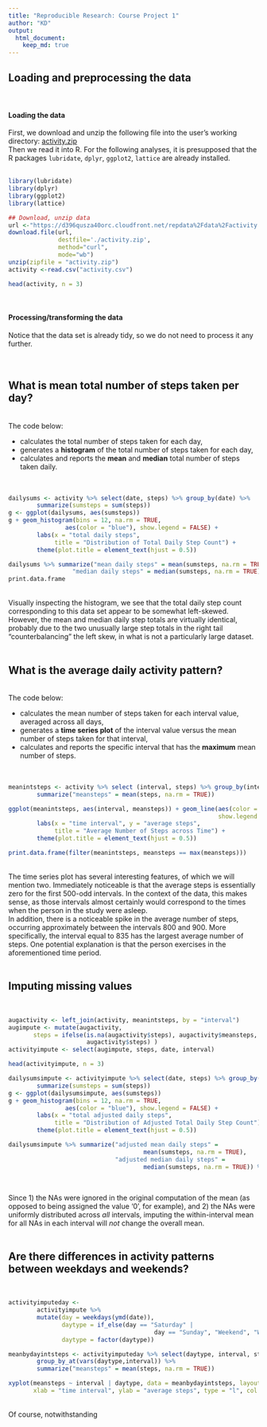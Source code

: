 ```yaml
---
title: "Reproducible Research: Course Project 1"
author: "KD"
output: 
  html_document:
    keep_md: true
---
```

  

## Loading and preprocessing the data
<br/>
  
#### Loading the data
First, we download and unzip the following file into the user's working 
directory: [activity.zip][1]  
Then we read it into R.  For the following analyses, it is presupposed that the 
R packages ```lubridate```, ```dplyr```, ```ggplot2```, ```lattice``` are 
already installed. 
<br/>
<br/>

```r
library(lubridate)
library(dplyr)
library(ggplot2)
library(lattice)
```

```r

## Download, unzip data 
url <-"https://d396qusza40orc.cloudfront.net/repdata%2Fdata%2Factivity.zip"
download.file(url,
              destfile='./activity.zip',
              method="curl",
              mode="wb")
unzip(zipfile = "activity.zip") 
activity <-read.csv("activity.csv")
```

```r
head(activity, n = 3)
```
<br/>

#### Processing/transforming the data  
Notice that the data set is already tidy, so we do not need to process it any 
further.  
<br/><br/>  
    
## What is mean total number of steps taken per day?  
<br/>
The code below: 

- calculates the total number of steps taken for each day,  
- generates a **histogram** of the total number of steps taken for each day,  
- calculates and reports the **mean** and **median** total number of steps taken 
daily.  
<br/>
<br/>

```r
dailysums <- activity %>% select(date, steps) %>% group_by(date) %>% 
        summarize(sumsteps = sum(steps))
g <- ggplot(dailysums, aes(sumsteps))
g + geom_histogram(bins = 12, na.rm = TRUE, 
                aes(color = "blue"), show.legend = FALSE) +
        labs(x = "total daily steps",
             title = "Distribution of Total Daily Step Count") +
        theme(plot.title = element_text(hjust = 0.5))
```

```r
dailysums %>% summarize("mean daily steps" = mean(sumsteps, na.rm = TRUE),
                  "median daily steps" = median(sumsteps, na.rm = TRUE)) %>%
print.data.frame
```
<br/>
Visually inspecting the histogram, we see that the 
total daily step count corresponding to this data set appear to be somewhat 
left-skewed. However, the mean and median daily step totals are virtually 
identical, probably due to the two unusually large step totals in the right tail "counterbalancing" the left skew, in what is not a particularly large dataset.
<br/>
<br/>

  
  
## What is the average daily activity pattern?   
<br/>
The code below: 

- calculates the mean number of steps taken for each interval value, averaged 
across all days,
- generates a **time series plot** of the interval value versus the mean number 
of steps taken for that interval,  
- calculates and reports the specific interval that has the **maximum** mean 
number of steps.  
<br/>
<br/>
    
```r
meanintsteps <- activity %>% select (interval, steps) %>% group_by(interval) %>%
        summarize("meansteps" = mean(steps, na.rm = TRUE)) 
```


```r
ggplot(meanintsteps, aes(interval, meansteps)) + geom_line(aes(color = "blue"),
                                                           show.legend = FALSE) +
        labs(x = "time interval", y = "average steps",
             title = "Average Number of Steps across Time") +
        theme(plot.title = element_text(hjust = 0.5))
```  

```r
print.data.frame(filter(meanintsteps, meansteps == max(meansteps)))
```
<br/>
The time series plot has several interesting features, of which we will mention 
two.  Immediately noticeable is that the average steps is essentially zero for 
the first 500-odd intervals. In the context of the data, this makes sense, as 
those intervals almost certainly would correspond to the times when the person 
in the study were asleep.  
In addition, there is a noticeable spike in the average number of steps, 
occurring approximately between the intervals 800 and 900.  More specifically, 
the interval equal to 835 has the largest average number of steps.
One potential explanation is that the person exercises in the aforementioned 
time period.
<br/>
<br/>
  
  
  
## Imputing missing values  
<br/>

```r
augactivity <- left_join(activity, meanintsteps, by = "interval") 
augimpute <- mutate(augactivity, 
       steps = ifelse(is.na(augactivity$steps), augactivity$meansteps, 
                      augactivity$steps) )
activityimpute <- select(augimpute, steps, date, interval)
```


```r
head(activityimpute, n = 3)
```


```r
dailysumsimpute <- activityimpute %>% select(date, steps) %>% group_by(date) %>% 
        summarize(sumsteps = sum(steps))
g <- ggplot(dailysumsimpute, aes(sumsteps))
g + geom_histogram(bins = 12, na.rm = TRUE, 
                aes(color = "blue"), show.legend = FALSE) +
        labs(x = "total adjusted daily steps",
             title = "Distribution of Adjusted Total Daily Step Count") +
        theme(plot.title = element_text(hjust = 0.5))
```

```r
dailysumsimpute %>% summarize("adjusted mean daily steps" = 
                                      mean(sumsteps, na.rm = TRUE), 
                              "adjusted median daily steps" = 
                                      median(sumsteps, na.rm = TRUE)) %>% print.data.frame
```

<br/>

Since 1) the NAs were ignored in the original computation of the mean (as 
opposed to being assigned the value '0', for example), and 2) the NAs were 
uniformly distributed across *all* intervals, imputing the within-interval mean 
for all NAs in each interval will *not* change the overall mean.  
<br/>

## Are there differences in activity patterns between weekdays and weekends?  
<br/>

```r
activityimputeday <- 
        activityimpute %>% 
        mutate(day = weekdays(ymd(date)), 
               daytype = if_else(day == "Saturday" | 
                                         day == "Sunday", "Weekend", "Weekday"), 
               daytype = factor(daytype))
```



```r
meanbydayintsteps <- activityimputeday %>% select(daytype, interval, steps) %>% 
        group_by_at(vars(daytype,interval)) %>%
        summarize("meansteps" = mean(steps, na.rm = TRUE)) 

```

```r
xyplot(meansteps ~ interval | daytype, data = meanbydayintsteps, layout =c(1,2),
       xlab = "time interval", ylab = "average steps", type = "l", col = "blue")
```
<br/>
Of course, notwithstanding

[1]: https://d396qusza40orc.cloudfront.net/repdata%2Fdata%2Factivity.zip "activity.zip"

